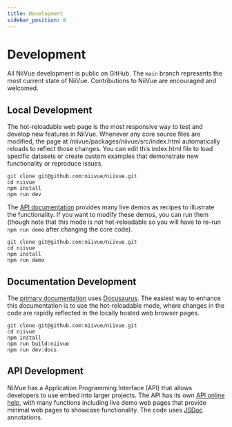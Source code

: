 ```yaml
---
title: Development
sidebar_position: 8
---
```


# Development

All NiiVue development is public on GitHub. The `main` branch represents the most current state of NiiVue. Contributions to NiiVue are encouraged and welcomed. 

## Local Development

The hot-reloadable web page is the most responsive way to test and develop new features in NiiVue. Whenever any core source files are modified, the page at /niivue/packages/niivue/src/index.html automatically reloads to reflect those changes. You can edit this index.html file to load specific datasets or create custom examples that demonstrate new functionality or reproduce issues.

```
git clone git@github.com:niivue/niivue.git
cd niivue
npm install
npm run dev
```

The [API documentation](https://niivue.com/demos/devdocs/classes/Niivue.html) provides many live demos as recipes to illustrate the functionality. If you want to modify these demos, you can run them (though note that this mode is not hot-reloadable so you will have to re-run `npm run demo` after changing the core code).

```
git clone git@github.com:niivue/niivue.git
cd niivue
npm install
npm run demo
```

## Documentation Development

The [primary documentation](https://niivue.com/docs/) uses [Docusaurus](https://docusaurus.io/). The easiest way to enhance this documentation is to use the hot-reloadable mode, where changes in the code are rapidly reflected in the locally hosted web browser pages.

```
git clone git@github.com:niivue/niivue.git
cd niivue
npm install
npm run build:niivue
npm run dev:docs
```

## API Development

NiiVue has a Application Programming Interface (API) that allows developers to use embed into larger projects. The API has its own [API online help](https://niivue.com/demos/devdocs/), with many functions including live demo web pages that provide minimal web pages to showcase functionality.  The code uses [JSDoc](https://jsdoc.app/) annotations. 
